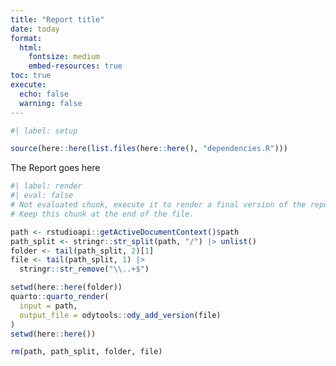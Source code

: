 ```yaml
---
title: "Report title"
date: today
format: 
  html:
    fontsize: medium
    embed-resources: true
toc: true
execute:
  echo: false
  warning: false
---
```


```r
#| label: setup

source(here::here(list.files(here::here(), "dependencies.R")))

```

The Report goes here

```r
#| label: render
#| eval: false
# Not evaluated chunk, execute it to render a final version of the report.
# Keep this chunk at the end of the file.

path <- rstudioapi::getActiveDocumentContext()$path
path_split <- stringr::str_split(path, "/") |> unlist()
folder <- tail(path_split, 2)[1]
file <- tail(path_split, 1) |> 
  stringr::str_remove("\\..+$")

setwd(here::here(folder))
quarto::quarto_render(
  input = path,
  output_file = odytools::ody_add_version(file)
)
setwd(here::here())

rm(path, path_split, folder, file)
```
